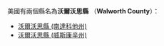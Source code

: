 美國有兩個縣名為'''沃爾沃思縣''' （'''Walworth County'''）：
* [[沃爾沃思縣_(南達科他州)|沃爾沃思縣 (南達科他州)]]
* [[沃爾沃思縣_(威斯康辛州)|沃爾沃思縣 (威斯康辛州)]]
{{disambig|W沃爾沃思縣|Cat=五字县名消歧义}}
